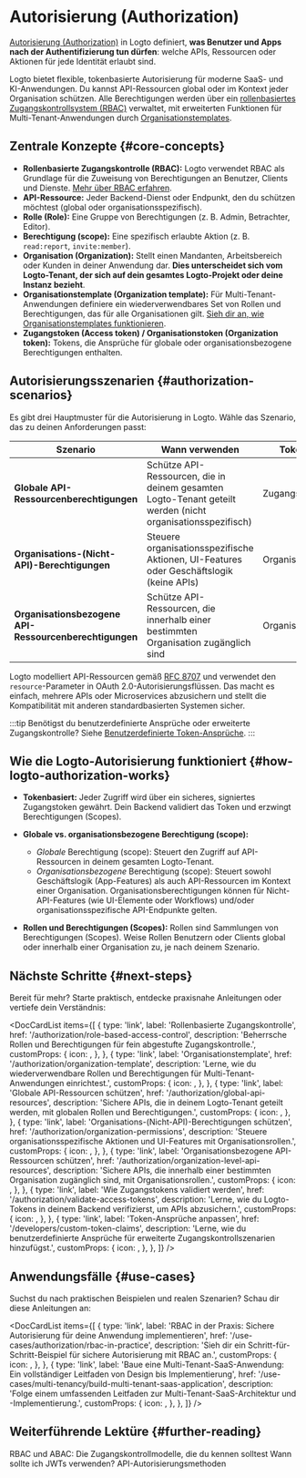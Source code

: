 
# Autorisierung (Authorization)

[Autorisierung (Authorization)](https://auth.wiki/authorization) in Logto definiert, **was Benutzer und Apps nach der Authentifizierung tun dürfen**: welche APIs, Ressourcen oder Aktionen für jede Identität erlaubt sind.

Logto bietet flexible, tokenbasierte Autorisierung für moderne SaaS- und KI-Anwendungen. Du kannst API-Ressourcen global oder im Kontext jeder Organisation schützen. Alle Berechtigungen werden über ein [rollenbasiertes Zugangskontrollsystem (RBAC)](/authorization/role-based-access-control) verwaltet, mit erweiterten Funktionen für Multi-Tenant-Anwendungen durch [Organisationstemplates](/authorization/organization-template).

## Zentrale Konzepte \{#core-concepts}

- **Rollenbasierte Zugangskontrolle (RBAC):** Logto verwendet RBAC als Grundlage für die Zuweisung von Berechtigungen an Benutzer, Clients und Dienste. [Mehr über RBAC erfahren](/authorization/role-based-access-control).
- **API-Ressource:** Jeder Backend-Dienst oder Endpunkt, den du schützen möchtest (global oder organisationsspezifisch).
- **Rolle (Role):** Eine Gruppe von Berechtigungen (z. B. Admin, Betrachter, Editor).
- **Berechtigung (scope):** Eine spezifisch erlaubte Aktion (z. B. `read:report`, `invite:member`).
- **Organisation (Organization):** Stellt einen Mandanten, Arbeitsbereich oder Kunden in deiner Anwendung dar. **Dies unterscheidet sich vom Logto-Tenant, der sich auf dein gesamtes Logto-Projekt oder deine Instanz bezieht**.
- **Organisationstemplate (Organization template):** Für Multi-Tenant-Anwendungen definiere ein wiederverwendbares Set von Rollen und Berechtigungen, das für alle Organisationen gilt. [Sieh dir an, wie Organisationstemplates funktionieren](/authorization/organization-template).
- **Zugangstoken (Access token) / Organisationstoken (Organization token):** Tokens, die Ansprüche für globale oder organisationsbezogene Berechtigungen enthalten.

## Autorisierungsszenarien \{#authorization-scenarios}

Es gibt drei Hauptmuster für die Autorisierung in Logto. Wähle das Szenario, das zu deinen Anforderungen passt:

| Szenario                                        | Wann verwenden                                                                              | Token-Typ          | Rollenkonfiguration                                       | Mehr erfahren                                                                                  |
| ----------------------------------------------- | ------------------------------------------------------------------------------------------- | ------------------ | --------------------------------------------------------- | ---------------------------------------------------------------------------------------------- |
| **Globale API-Ressourcenberechtigungen**        | Schütze API-Ressourcen, die in deinem gesamten Logto-Tenant geteilt werden (nicht organisationsspezifisch) | Zugangstoken       | Globale Rollen/Berechtigungen zuweisen                    | [Globale API-Ressourcen schützen](/authorization/global-api-resources)                         |
| **Organisations-(Nicht-API)-Berechtigungen**    | Steuere organisationsspezifische Aktionen, UI-Features oder Geschäftslogik (keine APIs)     | Organisationstoken | Organisationsrollen/Berechtigungen für App-Steuerungen zuweisen | [Organisations-(Nicht-API)-Berechtigungen schützen](/authorization/organization-permissions)   |
| **Organisationsbezogene API-Ressourcenberechtigungen** | Schütze API-Ressourcen, die innerhalb einer bestimmten Organisation zugänglich sind          | Organisationstoken | Organisationsrollen/Berechtigungen für Organisations-APIs zuweisen | [Organisationsbezogene API-Ressourcen schützen](/authorization/organization-level-api-resources) |

Logto modelliert API-Ressourcen gemäß [RFC 8707](https://auth.wiki/resource-indicator) und verwendet den `resource`-Parameter in OAuth 2.0-Autorisierungsflüssen. Das macht es einfach, mehrere APIs oder Microservices abzusichern und stellt die Kompatibilität mit anderen standardbasierten Systemen sicher.

:::tip
Benötigst du benutzerdefinierte Ansprüche oder erweiterte Zugangskontrolle? Siehe [Benutzerdefinierte Token-Ansprüche](/developers/custom-token-claims).
:::

## Wie die Logto-Autorisierung funktioniert \{#how-logto-authorization-works}

- **Tokenbasiert:** Jeder Zugriff wird über ein sicheres, signiertes Zugangstoken gewährt. Dein Backend validiert das Token und erzwingt Berechtigungen (Scopes).
- **Globale vs. organisationsbezogene Berechtigung (scope):**

  - _Globale_ Berechtigung (scope): Steuert den Zugriff auf API-Ressourcen in deinem gesamten Logto-Tenant.
  - _Organisationsbezogene_ Berechtigung (scope): Steuert sowohl Geschäftslogik (App-Features) als auch API-Ressourcen im Kontext einer Organisation. Organisationsberechtigungen können für Nicht-API-Features (wie UI-Elemente oder Workflows) und/oder organisationsspezifische API-Endpunkte gelten.

- **Rollen und Berechtigungen (Scopes):** Rollen sind Sammlungen von Berechtigungen (Scopes). Weise Rollen Benutzern oder Clients global oder innerhalb einer Organisation zu, je nach deinem Szenario.

## Nächste Schritte \{#next-steps}

Bereit für mehr? Starte praktisch, entdecke praxisnahe Anleitungen oder vertiefe dein Verständnis:

<DocCardList
  items={[
    {
      type: 'link',
      label: 'Rollenbasierte Zugangskontrolle',
      href: '/authorization/role-based-access-control',
      description: 'Beherrsche Rollen und Berechtigungen für fein abgestufte Zugangskontrolle.',
      customProps: {
        icon: <Role />,
      },
    },
    {
      type: 'link',
      label: 'Organisationstemplate',
      href: '/authorization/organization-template',
      description:
        'Lerne, wie du wiederverwendbare Rollen und Berechtigungen für Multi-Tenant-Anwendungen einrichtest.',
      customProps: {
        icon: <OrgTemplate />,
      },
    },
    {
      type: 'link',
      label: 'Globale API-Ressourcen schützen',
      href: '/authorization/global-api-resources',
      description: 'Sichere APIs, die in deinem Logto-Tenant geteilt werden, mit globalen Rollen und Berechtigungen.',
      customProps: {
        icon: <Api />,
      },
    },
    {
      type: 'link',
      label: 'Organisations-(Nicht-API)-Berechtigungen schützen',
      href: '/authorization/organization-permissions',
      description: 'Steuere organisationsspezifische Aktionen und UI-Features mit Organisationsrollen.',
      customProps: {
        icon: <Users />,
      },
    },
    {
      type: 'link',
      label: 'Organisationsbezogene API-Ressourcen schützen',
      href: '/authorization/organization-level-api-resources',
      description:
        'Sichere APIs, die innerhalb einer bestimmten Organisation zugänglich sind, mit Organisationsrollen.',
      customProps: {
        icon: <Api />,
      },
    },
    {
      type: 'link',
      label: 'Wie Zugangstokens validiert werden',
      href: '/authorization/validate-access-tokens',
      description: 'Lerne, wie du Logto-Tokens in deinem Backend verifizierst, um APIs abzusichern.',
      customProps: {
        icon: <Security />,
      },
    },
    {
      type: 'link',
      label: 'Token-Ansprüche anpassen',
      href: '/developers/custom-token-claims',
      description: 'Lerne, wie du benutzerdefinierte Ansprüche für erweiterte Zugangskontrollszenarien hinzufügst.',
      customProps: {
        icon: <Jwt />,
      },
    },
  ]}
/>

## Anwendungsfälle \{#use-cases}

Suchst du nach praktischen Beispielen und realen Szenarien? Schau dir diese Anleitungen an:

<DocCardList
  items={[
    {
      type: 'link',
      label: 'RBAC in der Praxis: Sichere Autorisierung für deine Anwendung implementieren',
      href: '/use-cases/authorization/rbac-in-practice',
      description: 'Sieh dir ein Schritt-für-Schritt-Beispiel für sichere Autorisierung mit RBAC an.',
      customProps: {
        icon: <Guides />,
      },
    },
    {
      type: 'link',
      label:
        'Baue eine Multi-Tenant-SaaS-Anwendung: Ein vollständiger Leitfaden von Design bis Implementierung',
      href: '/use-cases/multi-tenancy/build-multi-tenant-saas-application',
      description:
        'Folge einem umfassenden Leitfaden zur Multi-Tenant-SaaS-Architektur und -Implementierung.',
      customProps: {
        icon: <OrgTemplate />,
      },
    },
  ]}
/>

## Weiterführende Lektüre \{#further-reading}

<Url href="https://blog.logto.io/rbac-and-abac">
  RBAC und ABAC: Die Zugangskontrollmodelle, die du kennen solltest
</Url>
<Url href="https://blog.logto.io/when-should-i-use-jwts">Wann sollte ich JWTs verwenden?</Url>
<Url href="https://blog.logto.io/api-authorization-methods">API-Autorisierungsmethoden</Url>
